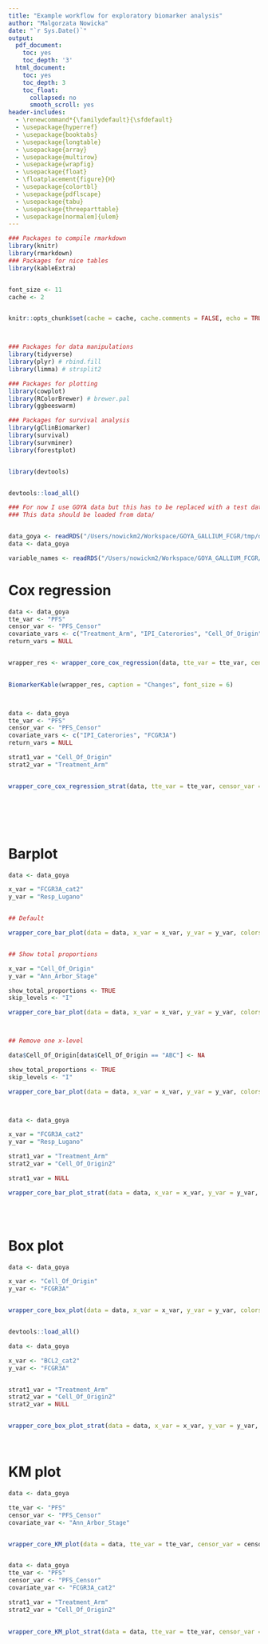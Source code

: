 ```yaml
---
title: "Example workflow for exploratory biomarker analysis"
author: "Malgorzata Nowicka"
date: "`r Sys.Date()`"
output:
  pdf_document:
    toc: yes
    toc_depth: '3'
  html_document:
    toc: yes
    toc_depth: 3
    toc_float:
      collapsed: no
      smooth_scroll: yes
header-includes:
  - \renewcommand*{\familydefault}{\sfdefault}
  - \usepackage{hyperref}
  - \usepackage{booktabs}
  - \usepackage{longtable}
  - \usepackage{array}
  - \usepackage{multirow}
  - \usepackage{wrapfig}
  - \usepackage{float}
  - \floatplacement{figure}{H}
  - \usepackage{colortbl}
  - \usepackage{pdflscape}
  - \usepackage{tabu}
  - \usepackage{threeparttable}
  - \usepackage[normalem]{ulem}
---
```





```r
### Packages to compile rmarkdown
library(knitr)
library(rmarkdown)
### Packages for nice tables
library(kableExtra)


font_size <- 11
cache <- 2


knitr::opts_chunk$set(cache = cache, cache.comments = FALSE, echo = TRUE, warning = FALSE, message = FALSE, error = FALSE, fig.width = 6, fig.height = 5, fig.align = "center")




```




```r

### Packages for data manipulations
library(tidyverse)
library(plyr) # rbind.fill
library(limma) # strsplit2

### Packages for plotting
library(cowplot)
library(RColorBrewer) # brewer.pal
library(ggbeeswarm)

### Packages for survival analysis 
library(gClinBiomarker)
library(survival)
library(survminer)
library(forestplot)


library(devtools)


devtools::load_all()


```




```r

### For now I use GOYA data but this has to be replaced with a test data that can be made publically available 
### This data should be loaded from data/


data_goya <- readRDS("/Users/nowickm2/Workspace/GOYA_GALLIUM_FCGR/tmp/data_goya.RDS")
data <- data_goya

variable_names <- readRDS("/Users/nowickm2/Workspace/GOYA_GALLIUM_FCGR/tmp/variable_names.RDS")


```



# Cox regression


```r


data <- data_goya
tte_var <- "PFS"
censor_var <- "PFS_Censor"
covariate_vars <- c("Treatment_Arm", "IPI_Caterories", "Cell_Of_Origin", "FCGR3A")
return_vars = NULL


wrapper_res <- wrapper_core_cox_regression(data, tte_var = tte_var, censor_var = censor_var, covariate_vars = covariate_vars, return_vars = NULL, variable_names = NULL, caption = NULL, print_nevent = FALSE, print_pvalues = TRUE, print_adjpvalues = TRUE)

  
BiomarkerKable(wrapper_res, caption = "Changes", font_size = 6)



data <- data_goya
tte_var <- "PFS"
censor_var <- "PFS_Censor"
covariate_vars <- c("IPI_Caterories", "FCGR3A")
return_vars = NULL

strat1_var = "Cell_Of_Origin"
strat2_var = "Treatment_Arm"


wrapper_core_cox_regression_strat(data, tte_var = tte_var, censor_var = censor_var, covariate_vars = covariate_vars, return_vars = NULL, strat1_var = strat1_var, strat2_var = strat2_var, variable_names = NULL, caption = NULL, print_nevent = FALSE, print_pvalues = TRUE, print_adjpvalues = TRUE)




  
```














# Barplot


```r


data <- data_goya

x_var = "FCGR3A_cat2"
y_var = "Resp_Lugano"


## Default

wrapper_core_bar_plot(data = data, x_var = x_var, y_var = y_var, colors = NULL, variable_names = NULL, title = NULL, subtitle = NULL, tag = NULL, skip_levels = NULL, show_total_counts = TRUE, show_proportions = TRUE, show_total_proportions = FALSE, title.size = 12, ylim = c(0, 100), axis.text.x.angle = 0, axis.text.x.vjust = 0, axis.text.x.hjust = 0.5, geom_text_size = 3, geom_text_vjust = 0.5, background_grid_major = "none")


## Show total proportions

x_var = "Cell_Of_Origin"
y_var = "Ann_Arbor_Stage"

show_total_proportions <- TRUE
skip_levels <- "I"

wrapper_core_bar_plot(data = data, x_var = x_var, y_var = y_var, colors = NULL, variable_names = NULL, title = NULL, subtitle = NULL, tag = NULL, skip_levels = skip_levels, show_total_counts = TRUE, show_proportions = TRUE, show_total_proportions = show_total_proportions, title.size = 12, ylim = c(0, 100), axis.text.x.angle = 0, axis.text.x.vjust = 0, axis.text.x.hjust = 0.5, geom_text_size = 3, geom_text_vjust = 0.5, background_grid_major = "none")



## Remove one x-level

data$Cell_Of_Origin[data$Cell_Of_Origin == "ABC"] <- NA

show_total_proportions <- TRUE
skip_levels <- "I"

wrapper_core_bar_plot(data = data, x_var = x_var, y_var = y_var, colors = NULL, variable_names = NULL, title = NULL, subtitle = NULL, tag = NULL, skip_levels = skip_levels, show_total_counts = TRUE, show_proportions = TRUE, show_total_proportions = show_total_proportions, title.size = 12, ylim = c(0, 100), axis.text.x.angle = 0, axis.text.x.vjust = 0, axis.text.x.hjust = 0.5, geom_text_size = 3, geom_text_vjust = 0.5, background_grid_major = "none")




```


```r


data <- data_goya

x_var = "FCGR3A_cat2"
y_var = "Resp_Lugano"

strat1_var = "Treatment_Arm"
strat2_var = "Cell_Of_Origin2"

strat1_var = NULL

wrapper_core_bar_plot_strat(data = data, x_var = x_var, y_var = y_var, strat1_var = strat1_var, strat2_var = strat2_var, colors = NULL, variable_names = NULL, title = NULL, subtitle = NULL, tag = NULL, skip_levels = NULL, show_total_counts = TRUE, show_proportions = TRUE, show_total_proportions = FALSE, title.size = 12, ylim = c(0, 100), axis.text.x.angle = 0, axis.text.x.vjust = 0, axis.text.x.hjust = 0.5, geom_text_size = 3, geom_text_vjust = 0.5, background_grid_major = "none", strat1_nrow = 1, strat1_ncol = NULL, strat2_nrow = NULL, strat2_ncol = 1)





```


# Box plot


```r


data <- data_goya

x_var <- "Cell_Of_Origin"
y_var <- "FCGR3A"


wrapper_core_box_plot(data = data, x_var = x_var, y_var = y_var, colors = NULL, variable_names = NULL, title = NULL, subtitle = NULL, tag = NULL, show_total_counts = TRUE, point_size = 1.5, title.size = 12, ylim = NULL, axis.text.x.angle = 0, axis.text.x.vjust = 0, axis.text.x.hjust = 0.5, background_grid_major = "none")



```




```r


devtools::load_all()

data <- data_goya

x_var <- "BCL2_cat2"
y_var <- "FCGR3A"


strat1_var = "Treatment_Arm"
strat2_var = "Cell_Of_Origin2"
strat2_var = NULL


wrapper_core_box_plot_strat(data = data, x_var = x_var, y_var = y_var, strat1_var = strat1_var, strat2_var = strat2_var, colors = NULL, variable_names = NULL, title = NULL, subtitle = NULL, tag = NULL, show_total_counts = TRUE, point_size = 1.5, title.size = 12, ylim = NULL, axis.text.x.angle = 0, axis.text.x.vjust = 0, axis.text.x.hjust = 0.5, background_grid_major = "none", strat1_nrow = 1, strat1_ncol = NULL, strat2_nrow = NULL, strat2_ncol = 1)




```





# KM plot


```r


data <- data_goya

tte_var <- "PFS"
censor_var <- "PFS_Censor"
covariate_var <- "Ann_Arbor_Stage"


wrapper_core_KM_plot(data = data, tte_var = tte_var, censor_var = censor_var, covariate_var = covariate_var, colors = NULL, variable_names = NULL, title = NULL, subtitle = NULL, tag = NULL, break.time.by = NULL, max_tte = NULL, risk.table = TRUE, conf.int = FALSE, title.size = 12, legend.position = c(0.03, 0.03), legend.justification = c(0, 0), fontsize = 3.5, rel_heights = c(5, 1), background_grid_major = "none")



```




```r


data <- data_goya
tte_var <- "PFS"
censor_var <- "PFS_Censor"
covariate_var <- "FCGR3A_cat2"

strat1_var = "Treatment_Arm"
strat2_var = "Cell_Of_Origin2"
  

wrapper_core_KM_plot_strat(data = data, tte_var = tte_var, censor_var = censor_var, covariate_var = covariate_var, strat1_var = strat1_var, strat2_var = strat2_var, colors = NULL, variable_names = NULL, title = NULL, subtitle = NULL, tag = NULL, break.time.by = NULL, max_tte = NULL, risk.table = TRUE, conf.int = FALSE, title.size = 12, legend.position = c(0.03, 0.03), legend.justification = c(0, 0), fontsize = 3.5, rel_heights = c(5, 1), background_grid_major = "none")



```












































